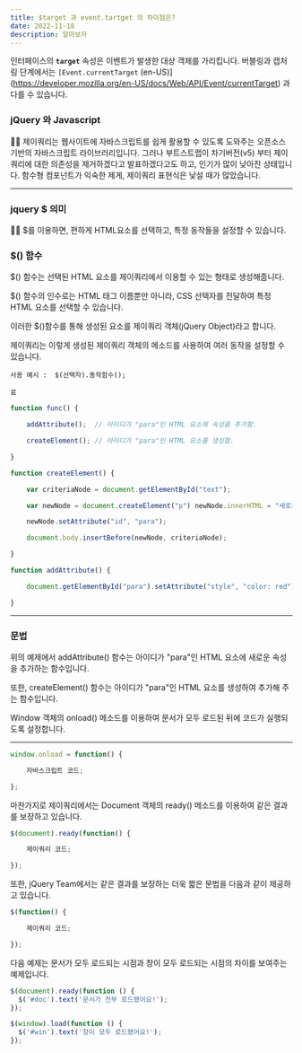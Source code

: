 ```yaml
---
title: $target 과 event.tartget 의 차이점은?
date: 2022-11-18
description: 알아보자
---
```


인터페이스의 **`target`**
속성은 이벤트가 발생한 대상 객체를 가리킵니다. 버블링과 캡처링 단계에서는 `[Event.currentTarget` (en-US)](https://developer.mozilla.org/en-US/docs/Web/API/Event/currentTarget)
과 다를 수 있습니다.

### jQuery 와 Javascript

<aside>
✍🏻   제이쿼리는 웹사이트에 자바스크립트를 쉽게 활용할 수 있도록 도와주는 오픈소스 기반의 자바스크립트 라이브러리입니다. 그러나 부트스트랩이 차기버전(v5) 부터 제이쿼리에 대한 의존성을 제거하겠다고 발표하겠다고도 하고, 인기가 많이 낮아진 상태입니다. 함수형 컴포넌트가 익숙한 제게, 제이쿼리 표현식은 낯설 때가 많았습니다.

</aside>

---

### jquery $ 의미

<aside>
✍🏻  $를 이용하면, 편하게 HTML요소를 선택하고, 특정 동작들을 설정할 수 있습니다.

</aside>

### $() 함수

$() 함수는 선택된 HTML 요소를 제이쿼리에서 이용할 수 있는 형태로 생성해줍니다.

$() 함수의 인수로는 HTML 태그 이름뿐만 아니라, CSS 선택자를 전달하여 특정 HTML 요소를 선택할 수 있습니다.

이러한 $()함수를 통해 생성된 요소를 제이쿼리 객체(jQuery Object)라고 합니다.

제이쿼리는 이렇게 생성된 제이쿼리 객체의 메소드를 사용하여 여러 동작을 설정할 수 있습니다.

```
사용 예시 :  $(선택자).동작함수();

료
```

```jsx
function func() {

    addAttribute();  // 아이디가 "para"인 HTML 요소에 속성을 추가함.

    createElement(); // 아이디가 "para"인 HTML 요소를 생성함.

}

function createElement() {

    var criteriaNode = document.getElementById("text");

    var newNode = document.createElement("p") newNode.innerHTML = "새로운 단락입니다.";

    newNode.setAttribute("id", "para");

    document.body.insertBefore(newNode, criteriaNode);

}

function addAttribute() {

    document.getElementById("para").setAttribute("style", "color: red");

}

```

---

### 문법

위의 예제에서 addAttribute() 함수는 아이디가 "para"인 HTML 요소에 새로운 속성을 추가하는 함수입니다.

또한, createElement() 함수는 아이디가 "para"인 HTML 요소를 생성하여 추가해 주는 함수입니다.

Window 객체의 onload() 메소드를 이용하여 문서가 모두 로드된 뒤에 코드가 실행되도록 설정합니다.

---

```jsx
window.onload = function() {

    자바스크립트 코드;

};
```

마찬가지로 제이쿼리에서는 Document 객체의 ready() 메소드를 이용하여 같은 결과를 보장하고 있습니다.

```jsx
$(document).ready(function() {

    제이쿼리 코드;

});
```

또한, jQuery Team에서는 같은 결과를 보장하는 더욱 짧은 문법을 다음과 같이 제공하고 있습니다.

```jsx
$(function() {

    제이쿼리 코드;

});
```

다음 예제는 문서가 모두 로드되는 시점과 창이 모두 로드되는 시점의 차이를 보여주는 예제입니다.

```jsx
$(document).ready(function () {
  $('#doc').text('문서가 전부 로드됐어요!');
});

$(window).load(function () {
  $('#win').text('창이 모두 로드됐어요!');
});
```
